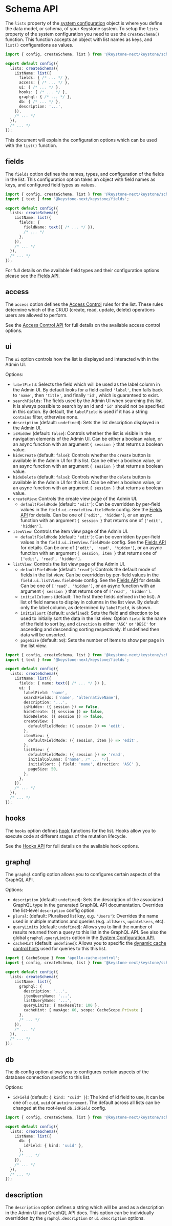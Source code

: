 
# Schema API

The `lists` property of the [system configuration](./config) object is where you define the data model, or schema, of your Keystone system.
To setup the `lists` property of the system configuration you need to use the `createSchema()` function.
This function accepts an object with list names as keys, and `list()` configurations as values.

```typescript
import { config, createSchema, list } from '@keystone-next/keystone/schema';

export default config({
  lists: createSchema({
    ListName: list({
      fields: { /* ... */ },
      access: { /* ... */ },
      ui: { /* ... */ },
      hooks: { /* ... */ },
      graphql: { /* ... */ },
      db: { /* ... */ },
      description: '...',
    }),
    /* ... */
  }),
  /* ... */
});
```

This document will explain the configuration options which can be used with the `list()` function.

## fields

The `fields` option defines the names, types, and configuration of the fields in the list.
This configuration option takes an object with field names as keys, and configured field types as values.

```typescript
import { config, createSchema, list } from '@keystone-next/keystone/schema';
import { text } from '@keystone-next/keystone/fields';

export default config({
  lists: createSchema({
    ListName: list({
      fields: {
        fieldName: text({ /* ... */ }),
        /* ... */
      },
    }),
    /* ... */
  }),
  /* ... */
});
```

For full details on the available field types and their configuration options please see the [Fields API](./fields).

## access

The `access` option defines the [Access Control](../guides/access-control) rules for the list.
These rules determine which of the CRUD (create, read, update, delete) operations users are allowed to perform.

See the [Access Control API](./access-control) for full details on the available access control options.

## ui

The `ui` option controls how the list is displayed and interacted with in the Admin UI.

Options:

- `labelField`: Selects the field which will be used as the label column in the Admin UI.
  By default looks for a field called `'label'`, then falls back to `'name'`, then `'title'`, and finally `'id'`, which is guaranteed to exist.
- `searchFields`: The fields used by the Admin UI when searching this list.
  It is always possible to search by an id and `'id'` should not be specified in this option.
  By default, the `labelField` is used if it has a string `contains` filter, otherwise none.
- `description` (default: `undefined`): Sets the list description displayed in the Admin UI.
- `isHidden` (default: `false`): Controls whether the list is visible in the navigation elements of the Admin UI.
  Can be either a boolean value, or an async function with an argument `{ session }` that returns a boolean value.
- `hideCreate` (default: `false`): Controls whether the `create` button is available in the Admin UI for this list.
  Can be either a boolean value, or an async function with an argument `{ session }` that returns a boolean value.
- `hideDelete` (default: `false`): Controls whether the `delete` button is available in the Admin UI for this list.
  Can be either a boolean value, or an async function with an argument `{ session }` that returns a boolean value.
- `createView`: Controls the create view page of the Admin UI.
  - `defaultFieldMode` (default: `'edit'`):
    Can be overridden by per-field values in the `field.ui.createView.fieldMode` config.
    See the [Fields API](./fields#common-configuration) for details.
    Can be one of `['edit', 'hidden']`, or an async function with an argument `{ session }` that returns one of `['edit', 'hidden']`.
- `itemView`: Controls the item view page of the Admin UI.
  - `defaultFieldMode` (default: `'edit'`):
    Can be overridden by per-field values in the `field.ui.itemView.fieldMode` config.
    See the [Fields API](./fields#common-configuration) for details.
    Can be one of `['edit', 'read', 'hidden']`, or an async function with an argument `{ session, item }` that returns one of `['edit', 'read', 'hidden']`.
- `listView`: Controls the list view page of the Admin UI.
  - `defaultFieldMode` (default: `'read'`): Controls the default mode of fields in the list view.
    Can be overridden by per-field values in the `field.ui.listView.fieldMode` config.
    See the [Fields API](./fields#common-configuration) for details.
    Can be one of `['read', 'hidden']`, or an async function with an argument `{ session }` that returns one of `['read', 'hidden']`.
  - `initialColumns` (default: The first three fields defined in the list). A list of field names to display in columns in the list view. By default only the label column, as determined by `labelField`, is shown.
  - `initialSort` (default: `undefined`): Sets the field and direction to be used to initially sort the data in the list view.
    Option `field` is the name of the field to sort by, and `direction` is either `'ASC'` or `'DESC'` for ascending and descending sorting respectively.
    If undefined then data will be unsorted.
  - `pageSize` (default: `50`): Sets the number of items to show per page in the list view.

```typescript
import { config, createSchema, list } from '@keystone-next/keystone/schema';
import { text } from '@keystone-next/keystone/fields`;

export default config({
  lists: createSchema({
    ListName: list({
      fields: { name: text({ /* ... */ }) },
      ui: {
        labelField: 'name',
        searchFields: ['name', 'alternativeName'],
        description: '...',
        isHidden: ({ session }) => false,
        hideCreate: ({ session }) => false,
        hideDelete: ({ session }) => false,
        createView: {
          defaultFieldMode: ({ session }) => 'edit',
        },
        itemView: {
          defaultFieldMode: ({ session, item }) => 'edit',
        },
        listView: {
          defaultFieldMode: ({ session }) => 'read',
          initialColumns: ['name', /* ... */],
          initialSort: { field: 'name', direction: 'ASC' },
          pageSize: 50,
        },
      },
    }),
    /* ... */
  }),
  /* ... */
});
```

## hooks

The `hooks` option defines [hook](../guides/hooks) functions for the list.
Hooks allow you to execute code at different stages of the mutation lifecycle.

See the [Hooks API](./hooks) for full details on the available hook options.

## graphql

The `graphql` config option allows you to configures certain aspects of the GraphQL API.

Options:

- `description` (default: `undefined`): Sets the description of the associated GraphQL type in the generated GraphQL API documentation.
  Overrides the list-level `description` config option.
- `plural`: (default: Pluralised list key, e.g. `'Users'`): Overrides the name used in multiple mutations and queries (e.g. `allUsers`, `updateUsers`, etc).
- `queryLimits` (default: `undefined`): Allows you to limit the number of results returned from a query to this list in the GraphQL API.
  See also the global `graphql.queryLimits` option in the [System Configuration API](./config).
- `cacheHint` (default: `undefined`): Allows you to specific the [dynamic cache control hints](https://www.apollographql.com/docs/apollo-server/performance/caching/#in-your-resolvers-dynamic) used for queries to this this list.

```typescript
import { CacheScope } from 'apollo-cache-control';
import { config, createSchema, list } from '@keystone-next/keystone/schema';

export default config({
  lists: createSchema({
    ListName: list({
      graphql: {
        description: '...',
        itemQueryName: '...',
        listQueryName: '...',
        queryLimits: { maxResults: 100 },
        cacheHint: { maxAge: 60, scope: CacheScope.Private }
      },
      /* ... */
    }),
    /* ... */
  }),
  /* ... */
});
```

## db

The `db` config option allows you to configures certain aspects of the database connection specific to this list.

Options:

- `idField` (default: `{ kind: "cuid" }`): The kind of id field to use, it can be one of: `cuid`, `uuid` or `autoincrement`.
  The default across all lists can be changed at the root-level `db.idField` config.

```typescript
import { config, createSchema, list } from '@keystone-next/keystone/schema';

export default config({
  lists: createSchema({
    ListName: list({
      db: {
        idField: { kind: 'uuid' },
      },
      /* ... */
    }),
    /* ... */
  }),
  /* ... */
});
```

## description

The `description` option defines a string which will be used as a description in the Admin UI and GraphQL API docs.
This option can be individually overridden by the `graphql.description` or `ui.description` options.

